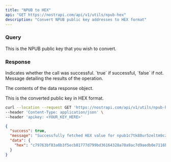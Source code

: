 ```yaml
---
title: "NPUB to HEX"
api: "GET https://nostrapi.com/api/v1/utils/npub-hex"
description: "Convert NPUB public key addresses to HEX format"
---
```


### Query

<ParamField query="v" type="string" >
  This is the NPUB public key that you wish to convert.
</ParamField>

### Response

<ResponseField name="success" type="boolean">
  Indicates whether the call was successful. `true` if successful, `false` if not.
</ResponseField>

<ResponseField name="message" type="string">
  Message detailing the results of the operation.
</ResponseField>

<ResponseField name="data" type="object">

The contents of the data response object.

<Expandable title="Toggle">

<ResponseField name="hex" type="string">
  This is the converted public key in HEX format.
</ResponseField>

</Expandable>

</ResponseField>

<RequestExample>

```bash Example Request
curl --location --request GET 'https://nostrapi.com/api/v1/utils/npub-hex?v=npub1c7tk80ur5zeltm9czama0xdaxctyx298p2dv0kdwmv88z94568squh6xp4' \
--header 'Content-Type: application/json' \
--header 'apikey: <YOUR_KEY_HERE>'
```

</RequestExample>

<ResponseExample>

```json Example Response
{
  "success": true,
  "message": "Successfully fetched HEX value for npub1c7tk80ur5zeltm9czama0xdaxctyx298p2dv0kdwmv88z94568squh6xp4 pubkey.",
  "data": {
    "hex": "c79763bf83a0b3f5ecb81777d799bd36164328a70a9ac7d9aedb0e7116b4d1e0"
  }
}
```

</ResponseExample>
